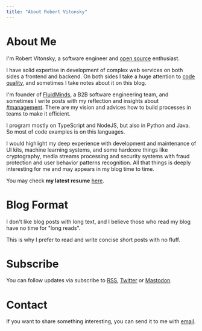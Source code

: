 ```yaml
---
title: "About Robert Vitonsky"
---
```


# About Me

I'm Robert Vitonsky, a software engineer and [open source](https://github.com/vitonsky) enthusiast.

I have solid expertise in development of complex web services on both sides a frontend and backend. On both sides I take a huge attention to [code quality](</blog/tag/code quality/>), and sometimes I take notes about it on this blog.

I'm founder of [FluidMinds](https://fluidminds.org), a B2B software engineering team, and sometimes I write posts with my reflection and insights about [#management](/blog/tag/management/). There are my vision and advices how to build processes in teams to make it efficient.

I program mostly on TypeScript and NodeJS, but also in Python and Java. So most of code examples is on this languages.

I would highlight my deep experience with development and maintenance of UI kits, machine learning systems, and some hardcore things like cryptography, media streams processing and security systems with fraud protection and user behavior patterns recognition. All that things is deeply interesting for me and may appears in my blog time to time.

You may check **my latest resume** [here](https://latexonline.cc/compile?git=https://github.com/vitonsky/resume&target=resume.tex&command=pdflatex).

# Blog Format

I don't like blog posts with long text, and I believe those who read my blog have no time for "long reads".

This is why I prefer to read and write concise short posts with no fluff.


# Subscribe

You can follow updates via subscribe to [RSS](/rss.xml), [Twitter](https://twitter.com/rvitonsky) or [Mastodon](https://mastodon.social/@vitonsky).

# Contact

If you want to share something interesting, you can send it to me with [email](mailto:rob@vitonsky.net).
